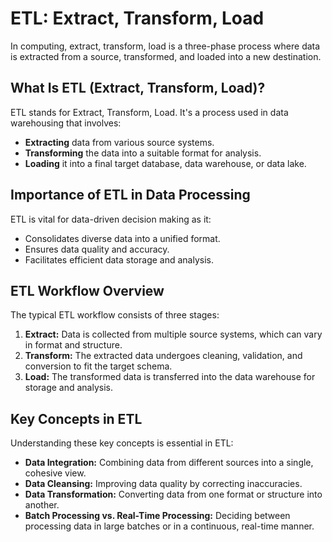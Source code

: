 # ETL: Extract, Transform, Load

In computing, extract, transform, load is a three-phase process where data is extracted from a source, transformed, and loaded into a new destination.

## What Is ETL (Extract, Transform, Load)?

ETL stands for Extract, Transform, Load. It's a process used in data warehousing that involves:

- **Extracting** data from various source systems.
- **Transforming** the data into a suitable format for analysis.
- **Loading** it into a final target database, data warehouse, or data lake.

## Importance of ETL in Data Processing

ETL is vital for data-driven decision making as it:

- Consolidates diverse data into a unified format.
- Ensures data quality and accuracy.
- Facilitates efficient data storage and analysis.

## ETL Workflow Overview

The typical ETL workflow consists of three stages:

1. **Extract:** Data is collected from multiple source systems, which can vary in format and structure.
2. **Transform:** The extracted data undergoes cleaning, validation, and conversion to fit the target schema.
3. **Load:** The transformed data is transferred into the data warehouse for storage and analysis.

## Key Concepts in ETL

Understanding these key concepts is essential in ETL:

- **Data Integration:** Combining data from different sources into a single, cohesive view.
- **Data Cleansing:** Improving data quality by correcting inaccuracies.
- **Data Transformation:** Converting data from one format or structure into another.
- **Batch Processing vs. Real-Time Processing:** Deciding between processing data in large batches or in a continuous, real-time manner.
